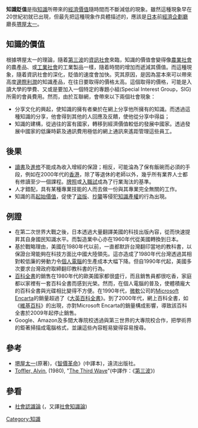 {{Link style|time=2015-12-12T03:12:00+00:00}}
'''知識貶值'''是指[[知識|知識]]所帶來的[[經濟價值|經濟價值]]隨時間而不斷減低的現象。雖然這種現象早在20世紀初就已出現，但最先把這種現象作具體描述的，應該是[[日本|日本]]前[[經濟企劃廳|經濟企劃廳]]廳長[[堺屋太一|堺屋太一]]。

== 知識的價值 ==
根據堺屋太一的理論，隨着[[第三波|第三波]]的[[資訊社會|資訊社會]]來臨，知識的價值會變得像[[農業社會|農業社會]]的農產品、或[[工業社會|工業社會]]的工業製品一樣，隨着時間的增加而遞減其價值。而這種現象，隨着資訊社會的深化，貶值的速度會加快。究其原因，是因為當本來可以帶來高度[[邊際利潤|邊際利潤]]的知識產品，在往日要取得的價格太高。這個取得的價格，可能是入讀大學的學費、又或是要加入一個特定的專題小組(Special Interest Group，SIG)所需的會員費用。然而，由於互聯網，會帶來以下兩個社會現象：
* 分享文化的興起，使知識的擁有者樂於在網上分享他所擁有的知識。而透過這種知識的分享，他會得到其他的人回應及反饋，使他從分享中得益；
* 知識的建構，從過往的富有國家，轉移到經濟價值較低的發展中國家。透過發展中國家的低廉時薪及通訊費用極低的網上通訊來遙距管理這些員工。

== 後果 ==
* [[讀書|讀書]]及[[進修|進修]]不能成為收入增經的保證；相反，可能淪為了保有飯碗而必須的手段，例如在2000年代的[[香港|香港]]，除了等退休的老師以外，幾乎所有業界人士都有修讀至少一個課程。[[牌照|牌照]]或[[入職試|入職試]]成為了行業淘汰的基準。
* 人才錯配，具有某種專業技能的人而去做一份與其專業完全無關的工作。
* 知識的高[[起始價值|起始價值]]，促使了[[盜版|盜版]]、[[抄襲|抄襲]]等侵犯[[知識產權|知識產權]]的行為出現。

== 例證 ==
* 在第二次世界大戰之後，日本透過大量翻譯美國的科技出版內容，從而快速提昇其自身國民知識水平。而製造業中心亦在1960年代從美國轉換到日本。
* 基於戰略理由，美國在1980年代以前，一直都默許台灣翻印當地的教科書，以保證台灣能夠在科技方面比中國大陸領先。這亦造成了1980年代台灣透過其相對較低廉的勞動力令[[個人電腦|個人電腦]]的生產成本大幅下降。但自1990年代起，美國多次要求台灣政府取締翻印教科書的行為。
* [[百科全書|百科全書]]的銷售在1980年代的歐美國家都很盛行，而且銷售員都很吃香，家庭都以家裡有一套百科全書而感到光榮。然而，在個人電腦的普及，使體積龐大的百科全書與光碟相比變得不方便。在1990年代，[[微軟|微軟]]公司的[[Microsoft_Encarta|Microsoft Encarta]]的銷量超過了《[[大英百科全書|大英百科全書]]》。到了2000年代，網上百科全書，如《[[維基百科|維基百科]]》的出現，亦對Microsoft Encarta的銷量構成影響，導致該百科全書於2009年起停止銷售。
* Google、Amazon及多間大專院校透過與第三世界的大專院校合作，把學術界的鉅著掃描成電腦格式，並讓這些內容輕易變得容易搜尋。

== 參考 ==
* [[堺屋太一|堺屋太一]](原著)，《[[智價革命|智價革命]]》(中譯本)，遠流出版社。
* [[:en:Alvin_Toffler|Toffler, Alvin]], (1980), "[[:en:The_Third_Wave_(book)|The Third Wave]]"(中譯作：《[[第三波|第三波]]》)

== 參看 ==
* [[社會認識論|社會認識論]] ({{lang|en|Social Epistemology}}，又譯[[社會知識論|社會知識論]])

[[Category:知識|Category:知識]]